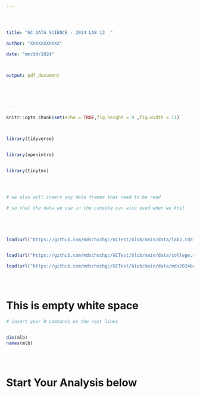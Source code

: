 ---




title: "GC DATA SCIENCE - 2024 LAB 13  "  

author: "XXXXXXXXXXX"  

date: "mm/dd/2024"  



output: pdf_document





---





```{r include = FALSE, warning = FALSE, results = FALSE}







knitr::opts_chunk$set(echo = TRUE,fig.height = 9 ,fig.width = 11)



library(tidyverse)


library(openintro)


library(tinytex)




# we also will insert any data frames that need to be read

# so that the data we use in the console can also used when we knit





load(url("https://github.com/mdschochgc/GCTest/blob/main/data/lab2.rda?raw=true"))


load(url("https://github.com/mdschochgc/GCTest/blob/main/data/college.rda?raw=true"))

load(url("https://github.com/mdschochgc/GCTest/blob/main/data/mds2024baseball.rda?raw=true"))





```


# This is empty white space 



```{r "TEST", error = TRUE, warning = FALSE}


# insert your R commands on the next lines


dim(mlb)
names(mlb)





```




# Start Your Analysis below

  